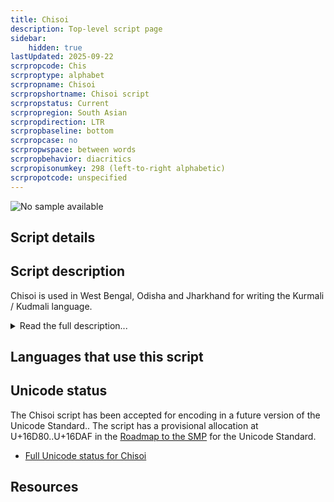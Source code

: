 ```yaml
---
title: Chisoi
description: Top-level script page
sidebar:
    hidden: true
lastUpdated: 2025-09-22
scrpropcode: Chis
scrproptype: alphabet
scrpropname: Chisoi
scrpropshortname: Chisoi script
scrpropstatus: Current
scrpropregion: South Asian
scrpropdirection: LTR
scrpropbaseline: bottom
scrpropcase: no
scrpropwspace: between words
scrpropbehavior: diacritics
scrpropisonumkey: 298 (left-to-right alphabetic)
scrpropotcode: unspecified
---
```



![No sample available](../images/nosample.png)



## Script details

<ScriptDetails />

## Script description

Chisoi is used in West Bengal, Odisha and Jharkhand for writing the Kurmali / Kudmali language.

<details>
<summary>Read the full description...</summary>Since 2009 the script has been taught in more than 50 schools in West Bengal. <br />
The script is written from left to right. The script consists of eight vowels, twenty consonants, two linguistic signs and ten digits. Vowels are written as full letters, but consonants may have an inherent vowel. The script has no regular system of conjuncts. There are no attested ligatures.
</details>

## Languages that use this script

<WsList script='Chis' wsMax='5' />

## Unicode status

The Chisoi script has been accepted for encoding in a future version of the Unicode Standard.. The script has a provisional allocation at U+16D80..U+16DAF in the [Roadmap to the SMP](http://www.unicode.org/roadmaps/smp/) for the Unicode Standard.

- [Full Unicode status for Chisoi](/scrlang/unicode/chis-unicode)



## Resources

<ScriptResources detailSummary='seemore' />

